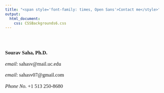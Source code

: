 ---
title: "<span style='font-family: times, Open Sans'>Contact me</style>"
output: 
  html_document:
    css: CSSBackgrounds6.css
---

<br>
<br>

<p style="font-family: times, Open Sans; font-size:12.5pt">
**Sourav Saha, Ph.D.**
</p>
<!--<p style="font-family: times, Open Sans; font-size:12.5pt">
*Earth, Planetary, and Space Sciences*
</p>
<p style="font-family: times, Open Sans; font-size:12.5pt">
595 Charles Young Dr. East
</p>
<p style="font-family: times, Open Sans; font-size:12.5pt">
University of California, Los Angeles
</p>
<p style="font-family: times, Open Sans; font-size:12.5pt">
Los Angeles, CA 90095, USA
</p>-->
<p style="font-family: times, Open Sans; font-size:12.5pt">
*email*: sahasv@mail.uc.edu
</p>
<p style="font-family: times, Open Sans; font-size:12.5pt">
*email*: sahasv07@gmail.com
</p>
<p style="font-family: times, Open Sans; font-size:12.5pt">
*Phone No.* +1 513 250-8680
</p>